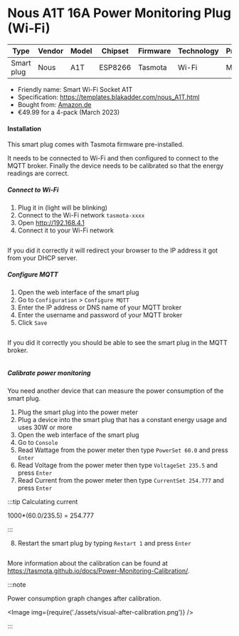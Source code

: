 
# Nous A1T 16A Power Monitoring Plug (Wi-Fi)

| Type       | Vendor | Model | Chipset | Firmware | Technology | Protocol |
| ---------- | ------ | ----- | ------- | -------- | ---------- | -------- |
| Smart plug | Nous   | A1T   | ESP8266 | Tasmota  | Wi-Fi      | MQTT     |

- Friendly name: Smart Wi-Fi Socket A1T
- Specification: https://templates.blakadder.com/nous_A1T.html
- Bought from: [Amazon.de](https://www.amazon.de/-/en/gp/product/B0054PSI46/)
- €49.99 for a 4-pack (March 2023)

#### Installation

This smart plug comes with Tasmota firmware pre-installed.

It needs to be connected to Wi-Fi and then configured to connect to the MQTT broker. Finally the
device needs to be calibrated so that the energy readings are correct.

##### Connect to Wi-Fi

1. Plug it in (light will be blinking)
2. Connect to the Wi-Fi network `tasmota-xxxx`
3. Open http://192.168.4.1
4. Connect it to your Wi-Fi network

<ImageWrapper>
  <Image img={require('./assets/configure-wifi.png')} />
</ImageWrapper>

If you did it correctly it will redirect your browser to the IP address it got from your DHCP
server.

##### Configure MQTT

1. Open the web interface of the smart plug
2. Go to `Configuration` > `Configure MQTT`
3. Enter the IP address or DNS name of your MQTT broker
4. Enter the username and password of your MQTT broker
5. Click `Save`

<ImageWrapper>
  <Image img={require('./assets/configure-mqtt.png')} />
</ImageWrapper>

If you did it correctly you should be able to see the smart plug in the MQTT broker.

<ImageWrapper>
  <Image img={require('./assets/message-received.png')} />
</ImageWrapper>

##### Calibrate power monitoring

You need another device that can measure the power consumption of the smart plug.

1. Plug the smart plug into the power meter
2. Plug a device into the smart plug that has a constant energy usage and uses 30W or more
3. Open the web interface of the smart plug
4. Go to `Console`
5. Read Wattage from the power meter then type `PowerSet 60.0` and press `Enter`
6. Read Voltage from the power meter then type `VoltageSet 235.5` and press `Enter`
7. Read Current from the power meter then type `CurrentSet 254.777` and press `Enter`

:::tip Calculating current

1000\*(60.0/235.5) = 254.777

:::

8. Restart the smart plug by typing `Restart 1` and press `Enter`

<ImageWrapper>
  <Image img={require('./assets/console.png')} />
</ImageWrapper>

More information about the calibration can be found at
https://tasmota.github.io/docs/Power-Monitoring-Calibration/.

:::note

Power consumption graph changes after calibration.

<Image img={require('./assets/visual-after-calibration.png')} />

:::
